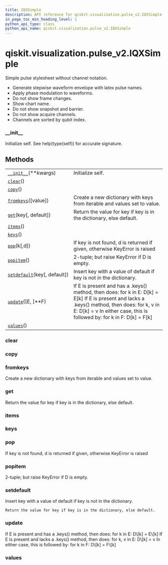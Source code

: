 ```yaml
---
title: IQXSimple
description: API reference for qiskit.visualization.pulse_v2.IQXSimple
in_page_toc_min_heading_level: 1
python_api_type: class
python_api_name: qiskit.visualization.pulse_v2.IQXSimple
---
```


# qiskit.visualization.pulse\_v2.IQXSimple

<Class id="qiskit.visualization.pulse_v2.IQXSimple" isDedicatedPage={true} github="https://github.com/qiskit/qiskit/tree/stable/0.18/qiskit/visualization/pulse_v2/stylesheet.py" signature="IQXSimple(**kwargs)">
  Simple pulse stylesheet without channel notation.

  *   Generate stepwise waveform envelope with latex pulse names.
  *   Apply phase modulation to waveforms.
  *   Do not show frame changes.
  *   Show chart name.
  *   Do not show snapshot and barrier.
  *   Do not show acquire channels.
  *   Channels are sorted by qubit index.

  ### \_\_init\_\_

  <Function id="qiskit.visualization.pulse_v2.IQXSimple.__init__" name="__init__" signature="__init__(**kwargs)">
    Initialize self. See help(type(self)) for accurate signature.
  </Function>

  ## Methods

  |                                                                                                                                           |                                                                                                                                                                                                                               |
  | ----------------------------------------------------------------------------------------------------------------------------------------- | ----------------------------------------------------------------------------------------------------------------------------------------------------------------------------------------------------------------------------- |
  | [`__init__`](#qiskit.visualization.pulse_v2.IQXSimple.__init__ "qiskit.visualization.pulse_v2.IQXSimple.__init__")(\*\*kwargs)            | Initialize self.                                                                                                                                                                                                              |
  | [`clear`](#qiskit.visualization.pulse_v2.IQXSimple.clear "qiskit.visualization.pulse_v2.IQXSimple.clear")()                               |                                                                                                                                                                                                                               |
  | [`copy`](#qiskit.visualization.pulse_v2.IQXSimple.copy "qiskit.visualization.pulse_v2.IQXSimple.copy")()                                  |                                                                                                                                                                                                                               |
  | [`fromkeys`](#qiskit.visualization.pulse_v2.IQXSimple.fromkeys "qiskit.visualization.pulse_v2.IQXSimple.fromkeys")(\[value])              | Create a new dictionary with keys from iterable and values set to value.                                                                                                                                                      |
  | [`get`](#qiskit.visualization.pulse_v2.IQXSimple.get "qiskit.visualization.pulse_v2.IQXSimple.get")(key\[, default])                      | Return the value for key if key is in the dictionary, else default.                                                                                                                                                           |
  | [`items`](#qiskit.visualization.pulse_v2.IQXSimple.items "qiskit.visualization.pulse_v2.IQXSimple.items")()                               |                                                                                                                                                                                                                               |
  | [`keys`](#qiskit.visualization.pulse_v2.IQXSimple.keys "qiskit.visualization.pulse_v2.IQXSimple.keys")()                                  |                                                                                                                                                                                                                               |
  | [`pop`](#qiskit.visualization.pulse_v2.IQXSimple.pop "qiskit.visualization.pulse_v2.IQXSimple.pop")(k\[,d])                               | If key is not found, d is returned if given, otherwise KeyError is raised                                                                                                                                                     |
  | [`popitem`](#qiskit.visualization.pulse_v2.IQXSimple.popitem "qiskit.visualization.pulse_v2.IQXSimple.popitem")()                         | 2-tuple; but raise KeyError if D is empty.                                                                                                                                                                                    |
  | [`setdefault`](#qiskit.visualization.pulse_v2.IQXSimple.setdefault "qiskit.visualization.pulse_v2.IQXSimple.setdefault")(key\[, default]) | Insert key with a value of default if key is not in the dictionary.                                                                                                                                                           |
  | [`update`](#qiskit.visualization.pulse_v2.IQXSimple.update "qiskit.visualization.pulse_v2.IQXSimple.update")(\[E, ]\*\*F)                 | If E is present and has a .keys() method, then does: for k in E: D\[k] = E\[k] If E is present and lacks a .keys() method, then does: for k, v in E: D\[k] = v In either case, this is followed by: for k in F: D\[k] = F\[k] |
  | [`values`](#qiskit.visualization.pulse_v2.IQXSimple.values "qiskit.visualization.pulse_v2.IQXSimple.values")()                            |                                                                                                                                                                                                                               |

  ### clear

  <Function id="qiskit.visualization.pulse_v2.IQXSimple.clear" name="clear" signature="clear() → None. Remove all items from D." />

  ### copy

  <Function id="qiskit.visualization.pulse_v2.IQXSimple.copy" name="copy" signature="copy() → a shallow copy of D" />

  ### fromkeys

  <Function id="qiskit.visualization.pulse_v2.IQXSimple.fromkeys" name="fromkeys" signature="fromkeys(value=None, /)">
    Create a new dictionary with keys from iterable and values set to value.
  </Function>

  ### get

  <Function id="qiskit.visualization.pulse_v2.IQXSimple.get" name="get" signature="get(key, default=None, /)">
    Return the value for key if key is in the dictionary, else default.
  </Function>

  ### items

  <Function id="qiskit.visualization.pulse_v2.IQXSimple.items" name="items" signature="items() → a set-like object providing a view on D’s items" />

  ### keys

  <Function id="qiskit.visualization.pulse_v2.IQXSimple.keys" name="keys" signature="keys() → a set-like object providing a view on D’s keys" />

  ### pop

  <Function id="qiskit.visualization.pulse_v2.IQXSimple.pop" name="pop" signature="pop(k[, d]) → v, remove specified key and return the corresponding value.">
    If key is not found, d is returned if given, otherwise KeyError is raised
  </Function>

  ### popitem

  <Function id="qiskit.visualization.pulse_v2.IQXSimple.popitem" name="popitem" signature="popitem() → (k, v), remove and return some (key, value) pair as a">
    2-tuple; but raise KeyError if D is empty.
  </Function>

  ### setdefault

  <Function id="qiskit.visualization.pulse_v2.IQXSimple.setdefault" name="setdefault" signature="setdefault(key, default=None, /)">
    Insert key with a value of default if key is not in the dictionary.

    Return the value for key if key is in the dictionary, else default.
  </Function>

  ### update

  <Function id="qiskit.visualization.pulse_v2.IQXSimple.update" name="update" signature="update([E, ]**F) → None. Update D from dict/iterable E and F.">
    If E is present and has a .keys() method, then does: for k in E: D\[k] = E\[k] If E is present and lacks a .keys() method, then does: for k, v in E: D\[k] = v In either case, this is followed by: for k in F: D\[k] = F\[k]
  </Function>

  ### values

  <Function id="qiskit.visualization.pulse_v2.IQXSimple.values" name="values" signature="values() → an object providing a view on D’s values" />
</Class>

